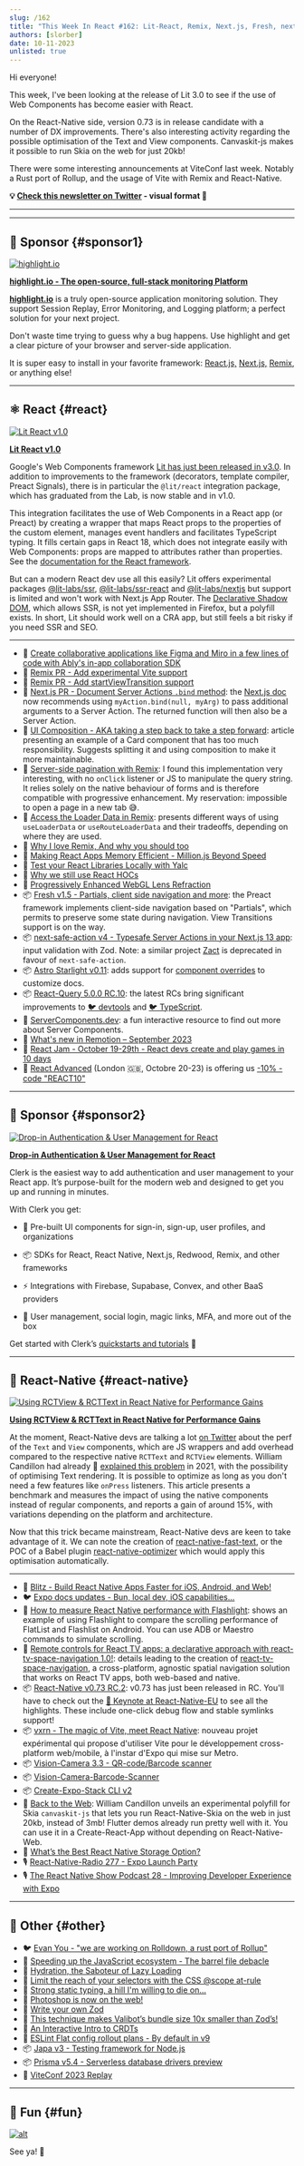 ```yaml
---
slug: /162
title: "This Week In React #162: Lit-React, Remix, Next.js, Fresh, next-safe-actions, Starlight, RN 0.73 RC, RCTText, canvaskit-js, vxrn, Rolldown, Vite, Japa, Prisma..."
authors: [slorber]
date: 10-11-2023
unlisted: true
---
```


Hi everyone!

This week, I've been looking at the release of Lit 3.0 to see if the use of Web Components has become easier with React.

On the React-Native side, version 0.73 is in release candidate with a number of DX improvements. There's also interesting activity regarding the possible optimisation of the Text and View components. Canvaskit-js makes it possible to run Skia on the web for just 20kb!

There were some interesting announcements at ViteConf last week. Notably a Rust port of Rollup, and the usage of Vite with Remix and React-Native.

<!-- truncate -->

**💡 [Check this newsletter on Twitter](https://slo.im/thread) - visual format 🎨**

---


<Support />

---

## 💸 Sponsor {#sponsor1}

[![highlight.io](/emails/issues/162/highlight.jpg)](https://www.highlight.io/)

**[highlight.io - The open-source, full-stack monitoring Platform](https://www.highlight.io/)**

[**highlight.io**](http://highlight.io) is a truly open-source application monitoring solution. They support Session Replay, Error Monitoring, and Logging platform; a perfect solution for your next project.

Don't waste time trying to guess why a bug happens. Use highlight and get a clear picture of your browser and server-side application.

It is super easy to install in your favorite framework: [React.js,](https://www.highlight.io/docs/getting-started/client-sdk/reactjs) [Next.js,](https://www.highlight.io/docs/getting-started/fullstack-frameworks/next-js) [Remix](https://www.highlight.io/docs/getting-started/fullstack-frameworks/remix), or anything else!

---

## ⚛️ React {#react}

[![Lit React v1.0](/emails/issues/162/lit.jpg)](https://www.npmjs.com/package/@lit/react)

[**Lit React v1.0**](https://www.npmjs.com/package/@lit/react)

Google's Web Components framework [Lit has just been released in v3.0](https://lit.dev/blog/2023-10-10-lit-3.0/). In addition to improvements to the framework (decorators, template compiler, Preact Signals), there is in particular the `@lit/react` integration package, which has graduated from the Lab, is now stable and in v1.0.

This integration facilitates the use of Web Components in a React app (or Preact) by creating a wrapper that maps React props to the properties of the custom element, manages event handlers and facilitates TypeScript typing. It fills certain gaps in React 18, which does not integrate easily with Web Components: props are mapped to attributes rather than properties. See the [documentation for the React framework](https://lit.dev/docs/frameworks/react/).

But can a modern React dev use all this easily? Lit offers experimental packages [@lit-labs/ssr](https://www.npmjs.com/package/@lit-labs/ssr), [@lit-labs/ssr-react](https://www.npmjs.com/package/@lit-labs/ssr-react) and [@lit-labs/nextjs](https://www.npmjs.com/package/@lit-labs/nextjs) but support is limited and won't work with Next.js App Router. The [Declarative Shadow DOM](https://developer.chrome.com/articles/declarative-shadow-dom/), which allows SSR, is not yet implemented in Firefox, but a polyfill exists. In short, Lit should work well on a CRA app, but still feels a bit risky if you need SSR and SEO.

---

- 💸 [Create collaborative applications like Figma and Miro in a few lines of code with Ably's in-app collaboration SDK](https://hubs.la/Q023nqgg0)
- 👀 [Remix PR - Add experimental Vite support](https://github.com/remix-run/remix/pull/7590)
- 👀 [Remix PR - Add startViewTransition support](https://github.com/remix-run/react-router/pull/10916)
- 👀 [Next.js PR - Document Server Actions `.bind` method](https://github.com/vercel/next.js/pull/56164): the [Next.js doc](https://nextjs.org/docs/app/api-reference/functions/server-actions#binding-arguments) now recommends using `myAction.bind(null, myArg)` to pass additional arguments to a Server Action. The returned function will then also be a Server Action.
- 📜 [UI Composition - AKA taking a step back to take a step forward](https://kyleshevlin.com/ui-composition): article presenting an example of a Card component that has too much responsibility. Suggests splitting it and using composition to make it more maintainable.
- 📜 [Server-side pagination with Remix](https://www.jacobparis.com/content/remix-pagination): I found this implementation very interesting, with no `onClick` listener or JS to manipulate the query string. It relies solely on the native behaviour of forms and is therefore compatible with progressive enhancement. My reservation: impossible to open a page in a new tab 😅.
- 📜 [Access the Loader Data in Remix](https://sergiodxa.com/tutorials/access-loaders-data-in-remix): presents different ways of using `useLoaderData` or `useRouteLoaderData` and their tradeoffs, depending on where they are used.
- 📜 [Why I love Remix, And why you should too](https://alemtuzlak.hashnode.dev/why-i-love-remix)
- 📜 [Making React Apps Memory Efficient - Million.js Beyond Speed](https://dev.to/ricardonunezio/millionjs-beyond-speed-making-react-apps-memory-efficient-2amn)
- 📜 [Test your React Libraries Locally with Yalc](https://www.propelauth.com/post/test-your-react-libraries-with-yalc)
- 📜 [Why we still use React HOCs](https://www.propelauth.com/post/why-we-have-both-react-hooks-and-hocs)
- 📜 [Progressively Enhanced WebGL Lens Refraction](https://tympanus.net/codrops/2023/10/10/progressively-enhanced-webgl-lens-refraction/)
- 📦 [Fresh v1.5 - Partials, client side navigation and more](https://deno.com/blog/fresh-1.5): the Preact framework implements client-side navigation based on "Partials", which permits to preserve some state during navigation. View Transitions support is on the way.
- 📦 [next-safe-action v4 - Typesafe Server Actions in your Next.js 13 app](https://next-safe-action.dev/): input validation with Zod. Note: a similar project [Zact](https://github.com/pingdotgg/zact) is deprecated in favour of `next-safe-action`.
- 📦 [Astro Starlight v0.11](https://github.com/withastro/starlight/releases/tag/%40astrojs%2Fstarlight%400.11.0): adds support for [component overrides](https://starlight.astro.build/guides/overriding-components/) to customize docs.
- 📦 [React-Query 5.0.0 RC.10](https://github.com/TanStack/query/releases/tag/v5.0.0-rc.10): the latest RCs bring significant improvements to [🐦 devtools](https://twitter.com/TkDodo/status/1711297673934848388) and [🐦 TypeScript](https://twitter.com/TkDodo/status/1711635656642855297).
- 🔗 [ServerComponents.dev](https://servercomponents.dev/): a fun interactive resource to find out more about Server Components.
- 🎥 [What's new in Remotion – September 2023](https://www.youtube.com/watch?v=Ol-571DOPDY)
- 📅 [React Jam - October 19-29th - React devs create and play games in 10 days](https://reactjam.com/)
- 👥 [React Advanced](https://reactadvanced.com/?utm_source=email&utm_medium=thisweekinreact) (London 🇬🇧, Octobre 20-23) is offering us [\-10% - code "REACT10"](https://ti.to/gitnation/react-advanced-london-2023/discount/REACT10)

<SubscribeFormEmbed placement="middle" />

---

## 💸 Sponsor {#sponsor2}

[![Drop-in Authentication & User Management for React](/emails/issues/162/clerk1.jpg)](https://clerk.com/?utm_source=sponsorship&utm_medium=newsletter&utm_campaign=thisweekinreact&utm_term=08_08_2023)

**[Drop-in Authentication & User Management for React](https://clerk.com/?utm_source=sponsorship&utm_medium=newsletter&utm_campaign=thisweekinreact&utm_term=08_08_2023)**

Clerk is the easiest way to add authentication and user management to your React app. It’s purpose-built for the modern web and designed to get you up and running in minutes.

With Clerk you get:

- 💅 Pre-built UI components for sign-in, sign-up, user profiles, and organizations

- 📦 SDKs for React, React Native, Next.js, Redwood, Remix, and other frameworks

- ⚡ Integrations with Firebase, Supabase, Convex, and other BaaS providers

- 🎁 User management, social login, magic links, MFA, and more out of the box

Get started with Clerk’s [quickstarts and tutorials](https://clerk.com/docs/quickstarts/overview?utm_source=sponsorship&utm_medium=newsletter&utm_campaign=thisweekinreact&utm_term=08_08_2023) 🚀

---

## 📱 React-Native {#react-native}

[![Using RCTView & RCTText in React Native for Performance Gains](/emails/issues/162/rnperf.jpg)](https://blog.theodo.com/2023/10/native-views-rn-performance/)

[**Using RCTView & RCTText in React Native for Performance Gains**](https://blog.theodo.com/2023/10/native-views-rn-performance/)

At the moment, React-Native devs are talking a lot [on Twitter](https://twitter.com/FernandoTheRojo/status/1707762822015267219) about the perf of the `Text` and `View` components, which are JS wrappers and add overhead compared to the respective native `RCTText` and `RCTView` elements. William Candillon had already 🎥 [explained this problem](https://www.youtube.com/watch?v=1D78Tc46Xqo&t=1156s) in 2021, with the possibility of optimising Text rendering. It is possible to optimize as long as you don't need a few features like `onPress` listeners. This article presents a benchmark and measures the impact of using the native components instead of regular components, and reports a gain of around 15%, with variations depending on the platform and architecture.

Now that this trick became mainstream, React-Native devs are keen to take advantage of it. We can note the creation of [react-native-fast-text](https://github.com/peterpme/react-native-fast-text), or the POC of a Babel plugin [react-native-optimizer](https://github.com/marklawlor/react-native-optimizer) which would apply this optimisation automatically.

---

- 💸 [Blitz - Build React Native Apps Faster for iOS, Android, and Web!](https://www.blitz-rn.com/)
- 🐦 [Expo docs updates - Bun, local dev, iOS capabilities...](https://twitter.com/amanhimself/status/1710254359274037263)
- 📜 [How to measure React Native performance with Flashlight](https://www.bam.tech/article/measuring-react-native-performance-with-flashlight): shows an example of using Flashlight to compare the scrolling performance of FlatList and Flashlist on Android. You can use ADB or Maestro commands to simulate scrolling.
- 📜 [Remote controls for React TV apps: a declarative approach with react-tv-space-navigation 1.0!](https://www.bam.tech/article/handling-remote-controls-in-tv-apps-the-react-way-with-react-tv-space-navigation-1-0): details leading to the creation of [react-tv-space-navigation](https://github.com/bamlab/react-tv-space-navigation), a cross-platform, agnostic spatial navigation solution that works on React TV apps, both web-based and native.
- 📦 [React-Native v0.73 RC.2](https://github.com/facebook/react-native/releases/tag/v0.73.0-rc.2): v0.73 has just been released in RC. You'll have to check out the [🎥 Keynote at React-Native-EU](https://www.youtube.com/watch?v=-rCRgbsJumk) to see all the highlights. These include one-click debug flow and stable symlinks support!
- 📦 [vxrn - The magic of Vite, meet React Native](https://vxrn.dev/): nouveau projet expérimental qui propose d'utiliser Vite pour le développement cross-platform web/mobile, à l'instar d'Expo qui mise sur Metro.
- 📦 [Vision-Camera 3.3 - QR-code/Barcode scanner](https://github.com/mrousavy/react-native-vision-camera/releases/tag/v3.3.0)
- 📦 [Vision-Camera-Barcode-Scanner](https://github.com/mgcrea/vision-camera-barcode-scanner)
- 📦 [Create-Expo-Stack CLI v2](https://expostack.dev/)
- 🎥 [Back to the Web](https://www.youtube.com/watch?v=3p3NI1yIgcM): William Candillon unveils an experimental polyfill for Skia `canvaskit-js` that lets you run React-Native-Skia on the web in just 20kb, instead of 3mb! Flutter demos already run pretty well with it. You can use it in a Create-React-App without depending on React-Native-Web.
- 🎥 [What’s the Best React Native Storage Option?](https://www.youtube.com/watch?v=wVNPmxntwKQ)
- 🎙️ [React-Native-Radio 277 - Expo Launch Party](https://reactnativeradio.com/episodes/rnr-277-expo-launch-party)
- 🎙 [The React Native Show Podcast 28 - Improving Developer Experience with Expo](https://www.youtube.com/watch?v=4PPDAvgfLHk)

---

## 🔀 Other {#other}

- 🐦 [Evan You - "we are working on Rolldown, a rust port of Rollup"](https://twitter.com/youyuxi/status/1709943106215530867)
- 📜 [Speeding up the JavaScript ecosystem - The barrel file debacle](https://marvinh.dev/blog/speeding-up-javascript-ecosystem-part-7/)
- 📜 [Hydration, the Saboteur of Lazy Loading](https://www.builder.io/blog/hydration-sabotages-lazy-loading)
- 📜 [Limit the reach of your selectors with the CSS @scope at-rule](https://developer.chrome.com/articles/at-scope/)
- 📜 [Strong static typing, a hill I'm willing to die on...](https://www.svix.com/blog/strong-typing-hill-to-die-on/)
- 📜 [Photoshop is now on the web!](https://medium.com/@addyosmani/photoshop-is-now-on-the-web-38d70954365a)
- 📜 [Write your own Zod](https://zackoverflow.dev/writing/write-your-own-zod)
- 📜 [This technique makes Valibot’s bundle size 10x smaller than Zod’s!](https://www.builder.io/blog/valibot-bundle-size)
- 📜 [An Interactive Intro to CRDTs](https://jakelazaroff.com/words/an-interactive-intro-to-crdts/)
- 📜 [ESLint Flat config rollout plans - By default in v9](https://eslint.org/blog/2023/10/flat-config-rollout-plans/)
- 📦 [Japa v3 - Testing framework for Node.js](https://japa.dev/)
- 📦 [Prisma v5.4 - Serverless database drivers preview](https://github.com/prisma/prisma/releases/tag/5.4.0)
- 🎥 [ViteConf 2023 Replay](https://viteconf.org/23/replay)

---

## 🤭 Fun {#fun}

[![alt](/emails/issues/162/meme.jpg)](https://twitter.com/Hacksore/status/1710826658863702314)

See ya! 👋
